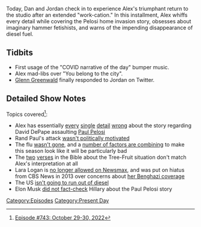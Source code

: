 {{DEFAULTSORT:
    #_EPISODE_0743:October 29-30, 2022
}}{{Episode
    | title             = October 29-30, 2022
    | caption           = Listen to this episode on [https://knowledgefight.libsyn.com/743-october-29-30-2022 Libsyn] [https://open.spotify.com/episode/4hlUXchFYyipQRSvPFBSxu Spotify], Read the [[Transcript/743: October 29-30, 2022|Unofficial Transcript]]
    | episodeNumber     = 743
    | length            = 01:22:45
    | airDate           = November 4, 2022
    | coverageStartDate = October 29, 2022
    | coverageEndDate   = October 30, 2022
    | episodeType       = [[:Category:Present Day|Present Day]]
    | appearance        = [[Paul Pelosi]], [[Nancy Pelosi]], [[Glenn Greenwald]], [[Harrison Smith]]
    | previousEpisode   = [[742: Formulaic Objections Part 9]]
    | nextEpisode       = [[744: November 3, 2022]]
}}

{{Stub}}

Today, Dan and Jordan check in to experience Alex's triumphant return to the studio after an extended "work-cation." In this installment, Alex whiffs every detail while covering the Pelosi home invasion story, obsesses about imaginary hammer fetishists, and warns of the impending disappearance of diesel fuel.

==Tidbits==

*First usage of the "COVID narrative of the day" bumper music.
*Alex mad-libs over "You belong to the city".
*[[Glenn Greenwald]] finally responded to Jordan on Twitter.

==Detailed Show Notes==

Topics covered<ref>[https://knowledgefight.com/research/2022/11/3/episode-743-october-29-30-2022 Episode #743: October 29-30, 2022]</ref>:

*Alex has essentially [https://www.justice.gov/opa/press-release/file/1548106/download every] [https://www.politifact.com/article/2022/oct/31/misinformation-fuels-false-narratives-about-attack/ single] [https://www.rollingstone.com/politics/politics-news/david-depape-alleged-paul-pelosi-attacker-shared-qanon-beliefs-1234620507/ detail] [https://www.politifact.com/factchecks/2022/oct/31/viral-image/no-the-pelosis-arent-withholding-surveillance-vide/ wrong] about the story regarding David DePape assaulting [[Paul Pelosi]]
*Rand Paul's attack [https://www.nbcnews.com/politics/politics-news/prosecutors-reveal-why-rand-paul-was-attacked-neighbor-n839366 wasn't politically motivated]
*The flu [https://www.medscape.com/viewarticle/978795 wasn't gone], and a [https://www.washingtonpost.com/health/2022/10/28/flu-season-2022-cdc/ number of factors are combining] to make this season look like it will be particularly bad
*The [https://www.biblegateway.com/passage/?search=Luke%206&version=NKJV two] [https://www.biblegateway.com/passage/?search=Matthew%207&version=NKJV verses] in the Bible about the Tree-Fruit situation don't match Alex's interpretation at all
*Lara Logan is [https://www.businessinsider.com/newsmax-bans-lara-logan-qanon-inspired-rant-drinking-childrens-blood-2022-10 no longer allowed on Newsmax], and was put on hiatus from CBS News in 2013 over concerns about [https://www.vanityfair.com/news/2013/11/dylan-davies-the-benghazi-security-officer-who-tricked-60-minutes-forgot-to-also-trick-the-f-b-i her Benghazi coverage]
*The US [https://www.cbsnews.com/news/us-not-going-to-run-out-of-diesel-fuel-fact-check-25-days/ isn't going to run out of diesel]
*Elon Musk [https://www.latimes.com/business/story/2022-10-31/santa-monica-observer-elon-musk-paul-pelosi did not fact-check] Hillary about the Paul Pelosi story

[[Category:Episodes]]
[[Category:Present Day]]
